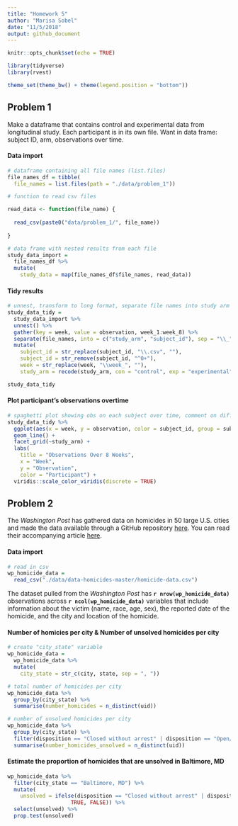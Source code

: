 ```yaml
---
title: "Homework 5"
author: "Marisa Sobel"
date: "11/5/2018"
output: github_document
---
```


```r
knitr::opts_chunk$set(echo = TRUE)

library(tidyverse)
library(rvest)

theme_set(theme_bw() + theme(legend.position = "bottom"))
```

## Problem 1

Make a dataframe that contains control and experimental data from longitudinal study. Each participant is in its own file. Want in data frame: subject ID, arm, observations over time. 

#### Data import

```r
# dataframe containing all file names (list.files)
file_names_df = tibble(
  file_names = list.files(path = "./data/problem_1"))

# function to read csv files

read_data <- function(file_name) {
  
  read_csv(paste0("data/problem_1/", file_name))
  
}

# data frame with nested results from each file 
study_data_import = 
  file_names_df %>% 
  mutate(
    study_data = map(file_names_df$file_names, read_data))
```

#### Tidy results 

```r
# unnest, transform to long format, separate file names into study arm and subject ID
study_data_tidy = 
  study_data_import %>% 
  unnest() %>% 
  gather(key = week, value = observation, week_1:week_8) %>% 
  separate(file_names, into = c("study_arm", "subject_id"), sep = "\\_") %>% 
  mutate(
    subject_id = str_replace(subject_id, "\\.csv", ""),
    subject_id = str_remove(subject_id, "^0+"), 
    week = str_replace(week, "\\week_", ""), 
    study_arm = recode(study_arm, con = "control", exp = "experimental")) 

study_data_tidy
```

#### Plot participant's observations overtime 

```r
# spaghetti plot showing obs on each subject over time, comment on differences 
study_data_tidy %>% 
  ggplot(aes(x = week, y = observation, color = subject_id, group = subject_id)) + 
  geom_line() +
  facet_grid(~study_arm) +
  labs(
    title = "Observations Over 8 Weeks", 
    x = "Week", 
    y = "Observation", 
    color = "Participant") + 
  viridis::scale_color_viridis(discrete = TRUE)
```

## Problem 2

The *Washington Post* has gathered data on homicides in 50 large U.S. cities and made the data available through a GitHub repository [here](https://github.com/washingtonpost/data-homicides). You can read their accompanying article [here](https://www.washingtonpost.com/graphics/2018/investigations/where-murders-go-unsolved/). 

#### Data import

```r
# read in csv
wp_homicide_data = 
  read_csv("./data/data-homicides-master/homicide-data.csv")
```

The dataset pulled from the *Washington Post* has **`r nrow(wp_homicide_data)`** observations across **`r ncol(wp_homicide_data)`** variables that include information about the victim (name, race, age, sex), the reported date of the homicide, and the city and location of the homicide. 

#### Number of homicies per city & Number of unsolved homicides per city

```r
# create "city_state" variable
wp_homicide_data = 
  wp_homicide_data %>% 
  mutate(
    city_state = str_c(city, state, sep = ", "))

# total number of homicides per city
wp_homicide_data %>% 
  group_by(city_state) %>% 
  summarise(number_homicides = n_distinct(uid))

# number of unsolved homicides per city
wp_homicide_data %>% 
  group_by(city_state) %>% 
  filter(disposition == "Closed without arrest" | disposition == "Open/No arrest") %>% 
  summarise(number_homicides_unsolved = n_distinct(uid))
```

#### Estimate the proportion of homicides that are unsolved in Baltimore, MD

```r
wp_homicide_data %>% 
  filter(city_state == "Baltimore, MD") %>% 
  mutate(
    unsolved = ifelse(disposition == "Closed without arrest" | disposition == "Open/No arrest", 
                    TRUE, FALSE)) %>% 
  select(unsolved) %>% 
  prop.test(unsolved)
```


